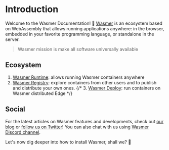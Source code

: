 # Introduction
 
Welcome to the Wasmer Documentation! 👋
[Wasmer](https://wasmer.io/) is an ecosystem based on WebAssembly that allows running applications anywhere: in the browser, embedded in your favorite programming language, or standalone in the server.

> Wasmer mission is make all software universally available

## Ecosystem


1. [Wasmer Runtime](/runtime): allows running Wasmer containers anywhere
2. [Wasmer Registry](/registry): explore containers from other users and to publish and distribute your own ones.
{/* 3. [Wasmer Deploy](/deploy): run containers on Wasmer distributed Edge */}

## Social

For the latest articles on Wasmer features and developments, check out [our blog](https://wasmer.io/posts/) or [follow us on Twitter](https://twitter.com/wasmerio)!
You can also chat with us using [Wasmer Discord channel](https://discord.com/invite/qBTfsNP7N8).

Let's now dig deeper into how to install Wasmer, shall we? 🙂
